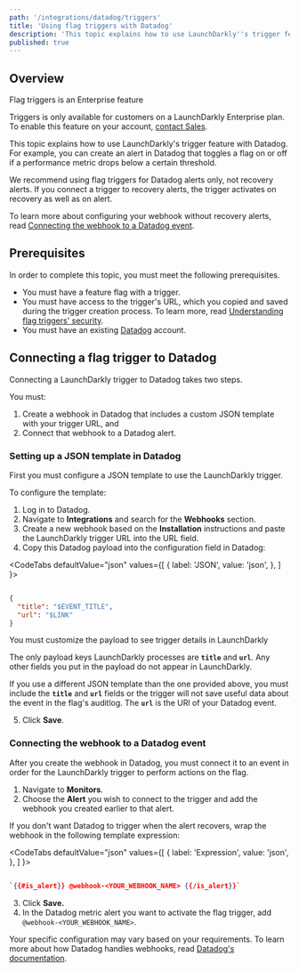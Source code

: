 ```yaml
---
path: '/integrations/datadog/triggers'
title: 'Using flag triggers with Datadog'
description: 'This topic explains how to use LaunchDarkly''s trigger feature with Datadog.'
published: true
---
```


## Overview

<Callout intent="info">
<CalloutTitle>Flag triggers is an Enterprise feature</CalloutTitle>
<CalloutDescription>

Triggers is only available for customers on a LaunchDarkly Enterprise plan. To enable this feature on your account, [contact Sales](mailto:sales@launchdarkly.com).

</CalloutDescription>
</Callout>

This topic explains how to use LaunchDarkly's trigger feature with Datadog. For example, you can create an alert in Datadog that toggles a flag on or off if a performance metric drops below a certain threshold.

We recommend using flag triggers for Datadog alerts only, not recovery alerts. If you connect a trigger to recovery alerts, the trigger activates on recovery as well as on alert. 

To learn more about configuring your webhook without recovery alerts, read [Connecting the webhook to a Datadog event](#connecting-the-webhook-to-a-datadog-event).


## Prerequisites

In order to complete this topic, you must meet the following prerequisites.

* You must have a feature flag with a trigger. 
* You must have access to the trigger's URL, which you copied and saved during the trigger creation process. To learn more, read [Understanding flag triggers' security](/integrations/triggers#understanding-flag-triggers-security).
* You must have an existing [Datadog](https://www.datadoghq.com/) account. 

## Connecting a flag trigger to Datadog

Connecting a LaunchDarkly trigger to Datadog takes two steps. 

You must:

1. Create a webhook in Datadog that includes a custom JSON template with your trigger URL, and
2. Connect that webhook to a Datadog alert. 

### Setting up a JSON template in Datadog

First you must configure a JSON template to use the LaunchDarkly trigger. 

To configure the template:

1. Log in to Datadog.
2. Navigate to **Integrations** and search for the **Webhooks** section.
3. Create a new webhook based on the **Installation** instructions and paste the LaunchDarkly trigger URL into the URL field.
4. Copy this Datadog payload into the configuration field in Datadog:

<CodeTabs
  defaultValue="json"
  values={[
    { label: 'JSON', value: 'json', },
  ]
}>
<CodeTabItem value="json">

```json

{
  "title": "$EVENT_TITLE",
  "url": "$LINK"
}

```

</CodeTabItem>
</CodeTabs>

<Callout intent="alert">
<CalloutTitle>You must customize the payload to see trigger details in LaunchDarkly</CalloutTitle>
<CalloutDescription>

The only payload keys LaunchDarkly processes are **`title`** and **`url`**. Any other fields you put in the payload do not appear in LaunchDarkly.

If you use a different JSON template than the one provided above, you must include the **`title`** and **`url`** fields or the trigger will not save useful data about the event in the flag's auditlog. The **`url`** is the URl of your Datadog event.

</CalloutDescription>
</Callout>

5. Click **Save**.

### Connecting the webhook to a Datadog event

After you create the webhook in Datadog, you must connect it to an event in order for the LaunchDarkly trigger to perform actions on the flag.

1. Navigate to **Monitors**.
2. Choose the **Alert** you wish to connect to the trigger and add the webhook you created earlier to that alert.

 If you don't want Datadog to trigger when the alert recovers, wrap the webhook in the following template expression: 

 <CodeTabs
  defaultValue="json"
  values={[
    { label: 'Expression', value: 'json', },
  ]
 }>
 <CodeTabItem value="json">

 ```json

 `{{#is_alert}} @webhook-<YOUR_WEBHOOK_NAME> {{/is_alert}}`

 ```

 </CodeTabItem>
 </CodeTabs>

3. Click **Save.**
4. In the Datadog metric alert you want to activate the flag trigger, add `@webhook-<YOUR_WEBHOOK_NAME>`.

Your specific configuration may vary based on your requirements. To learn more about how Datadog handles webhooks, read [Datadog's documentation](https://docs.datadoghq.com/integrations/webhooks/).



